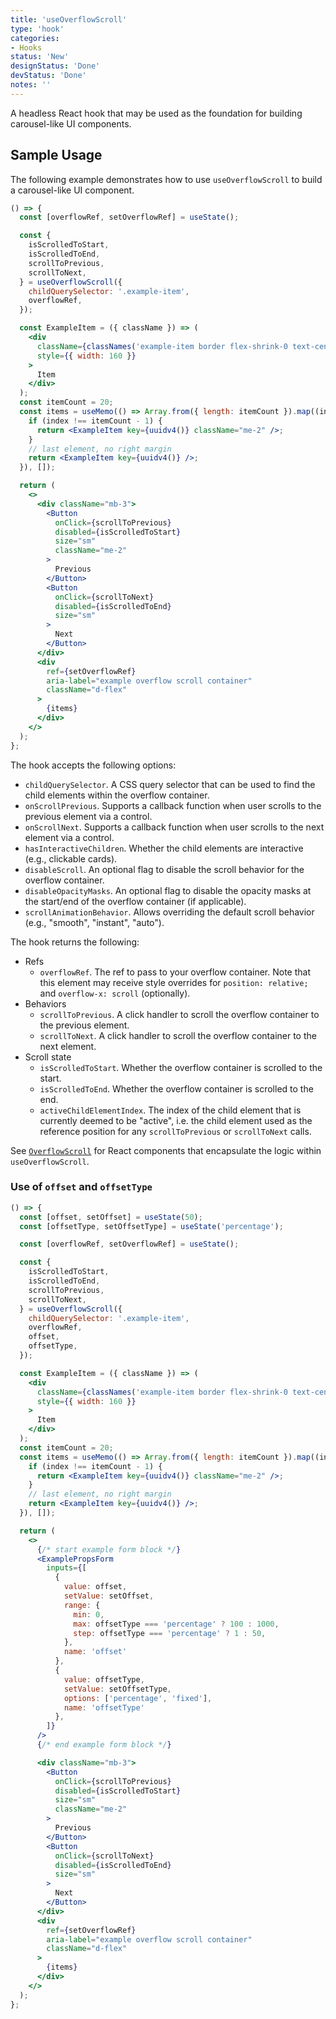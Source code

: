 ```yaml
---
title: 'useOverflowScroll'
type: 'hook'
categories:
- Hooks
status: 'New'
designStatus: 'Done'
devStatus: 'Done'
notes: ''
---
```


A headless React hook that may be used as the foundation for building carousel-like UI components.

## Sample Usage

The following example demonstrates how to use `useOverflowScroll` to build a carousel-like UI component.

```jsx live
() => {
  const [overflowRef, setOverflowRef] = useState();

  const {
    isScrolledToStart,
    isScrolledToEnd,
    scrollToPrevious,
    scrollToNext,
  } = useOverflowScroll({
    childQuerySelector: '.example-item',
    overflowRef,
  });

  const ExampleItem = ({ className }) => (
    <div
      className={classNames('example-item border flex-shrink-0 text-center', className)}
      style={{ width: 160 }}
    >
      Item
    </div>
  );
  const itemCount = 20;
  const items = useMemo(() => Array.from({ length: itemCount }).map((index) => {
    if (index !== itemCount - 1) {
      return <ExampleItem key={uuidv4()} className="me-2" />;
    }
    // last element, no right margin
    return <ExampleItem key={uuidv4()} />;
  }), []);

  return (
    <>
      <div className="mb-3">
        <Button
          onClick={scrollToPrevious}
          disabled={isScrolledToStart}
          size="sm"
          className="me-2"
        >
          Previous
        </Button>
        <Button
          onClick={scrollToNext}
          disabled={isScrolledToEnd}
          size="sm"
        >
          Next
        </Button>
      </div>
      <div
        ref={setOverflowRef}
        aria-label="example overflow scroll container"
        className="d-flex"
      >
        {items}
      </div>
    </>
  );
};
```

The hook accepts the following options:
* `childQuerySelector`. A CSS query selector that can be used to find the child elements within the overflow container.
* `onScrollPrevious`. Supports a callback function when user scrolls to the previous element via a control.
* `onScrollNext`. Supports a callback function when user scrolls to the next element via a control.
* `hasInteractiveChildren`. Whether the child elements are interactive (e.g., clickable cards).
* `disableScroll`. An optional flag to disable the scroll behavior for the overflow container.
* `disableOpacityMasks`. An optional flag to disable the opacity masks at the start/end of the overflow container (if applicable).
* `scrollAnimationBehavior`. Allows overriding the default scroll behavior (e.g., "smooth", "instant", "auto").

The hook returns the following:
* Refs
  * `overflowRef`. The ref to pass to your overflow container. Note that this element may receive style overrides for `position: relative;` and `overflow-x: scroll` (optionally).
* Behaviors
  * `scrollToPrevious`. A click handler to scroll the overflow container to the previous element.
  * `scrollToNext`. A click handler to scroll the overflow container to the next element.
* Scroll state
  * `isScrolledToStart`. Whether the overflow container is scrolled to the start.
  * `isScrolledToEnd`. Whether the overflow container is scrolled to the end.
  * `activeChildElementIndex`. The index of the child element that is currently deemed to be "active", i.e. the child element used as the reference position for any `scrollToPrevious` or `scrollToNext` calls.

See [`OverflowScroll`](/components/overflowscroll/overflowscroll) for React components that encapsulate the logic within `useOverflowScroll`.

### Use of `offset` and `offsetType`

```jsx live
() => {
  const [offset, setOffset] = useState(50);
  const [offsetType, setOffsetType] = useState('percentage');

  const [overflowRef, setOverflowRef] = useState();

  const {
    isScrolledToStart,
    isScrolledToEnd,
    scrollToPrevious,
    scrollToNext,
  } = useOverflowScroll({
    childQuerySelector: '.example-item',
    overflowRef,
    offset,
    offsetType,
  });

  const ExampleItem = ({ className }) => (
    <div
      className={classNames('example-item border flex-shrink-0 text-center', className)}
      style={{ width: 160 }}
    >
      Item
    </div>
  );
  const itemCount = 20;
  const items = useMemo(() => Array.from({ length: itemCount }).map((index) => {
    if (index !== itemCount - 1) {
      return <ExampleItem key={uuidv4()} className="me-2" />;
    }
    // last element, no right margin
    return <ExampleItem key={uuidv4()} />;
  }), []);

  return (
    <>
      {/* start example form block */}
      <ExamplePropsForm
        inputs={[
          {
            value: offset,
            setValue: setOffset,
            range: {
              min: 0,
              max: offsetType === 'percentage' ? 100 : 1000,
              step: offsetType === 'percentage' ? 1 : 50,
            },
            name: 'offset'
          },
          {
            value: offsetType,
            setValue: setOffsetType,
            options: ['percentage', 'fixed'],
            name: 'offsetType'
          },
        ]}
      />
      {/* end example form block */}

      <div className="mb-3">
        <Button
          onClick={scrollToPrevious}
          disabled={isScrolledToStart}
          size="sm"
          className="me-2"
        >
          Previous
        </Button>
        <Button
          onClick={scrollToNext}
          disabled={isScrolledToEnd}
          size="sm"
        >
          Next
        </Button>
      </div>
      <div
        ref={setOverflowRef}
        aria-label="example overflow scroll container"
        className="d-flex"
      >
        {items}
      </div>
    </>
  );
};
```
